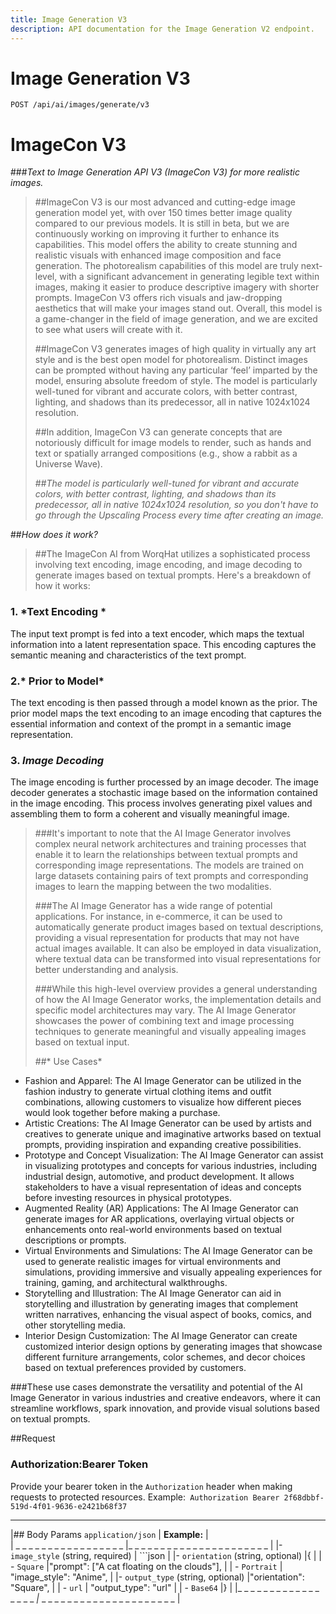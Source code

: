 ```yaml
---
title: Image Generation V3
description: API documentation for the Image Generation V2 endpoint.
---
```


# Image Generation V3

`POST /api/ai/images/generate/v3`

# ImageCon V3

###*Text to Image Generation API V3 (ImageCon V3) for more realistic images.*

>##ImageCon V3 is our most advanced and cutting-edge image generation model yet, with over 150 times better image quality compared to our previous models. It is still in beta, but we are continuously working on improving it further to enhance its capabilities. This model offers the ability to create stunning and realistic visuals with enhanced image composition and face generation. The photorealism capabilities of this model are truly next-level, with a significant advancement in generating legible text within images, making it easier to produce descriptive imagery with shorter prompts. ImageCon V3 offers rich visuals and jaw-dropping aesthetics that will make your images stand out. Overall, this model is a game-changer in the field of image generation, and we are excited to see what users will create with it. 
>
>##ImageCon V3 generates images of high quality in virtually any art style and is the best open model for photorealism. Distinct images can be prompted without having any particular ‘feel’ imparted by the model, ensuring absolute freedom of style. The model is particularly well-tuned for vibrant and accurate colors, with better contrast, lighting, and shadows than its predecessor, all in native 1024x1024 resolution.
>
>##In addition, ImageCon V3 can generate concepts that are notoriously difficult for image models to render, such as hands and text or spatially arranged compositions (e.g., show a rabbit as a Universe Wave).
>
>##*The model is particularly well-tuned for vibrant and accurate colors, with better contrast, lighting, and shadows than its predecessor, all in native 1024x1024 resolution, so you don't have to go through the Upscaling Process every time after creating an image.*

>
##*How does it work?*
>
>##The ImageCon AI from WorqHat utilizes a sophisticated process involving text encoding, image encoding, and image decoding to generate images based on textual prompts. Here's a breakdown of how it works:
>
### 1. *Text Encoding * 
The input text prompt is fed into a text encoder, which maps the textual information into a latent representation space. This encoding captures the semantic meaning and characteristics of the text prompt.  

### 2.* Prior to Model*
The text encoding is then passed through a model known as the prior. The prior model maps the text encoding to an image encoding that captures the essential information and context of the prompt in a semantic image representation.  

### 3. *Image Decoding* 
The image encoding is further processed by an image decoder. The image decoder generates a stochastic image based on the information contained in the image encoding. This process involves generating pixel values and assembling them to form a coherent and visually meaningful image.  
>
>###It's important to note that the AI Image Generator involves complex neural network architectures and training processes that enable it to learn the relationships between textual prompts and corresponding image representations. The models are trained on large datasets containing pairs of text prompts and corresponding images to learn the mapping between the two modalities.
>
>###The AI Image Generator has a wide range of potential applications. For instance, in e-commerce, it can be used to automatically generate product images based on textual descriptions, providing a visual representation for products that may not have actual images available. It can also be employed in data visualization, where textual data can be transformed into visual representations for better understanding and analysis.
>
>###While this high-level overview provides a general understanding of how the AI Image Generator works, the implementation details and specific model architectures may vary. The AI Image Generator showcases the power of combining text and image processing techniques to generate meaningful and visually appealing images based on textual input.
>
>
>##* Use Cases*
>
>
- Fashion and Apparel: The AI Image Generator can be utilized in the fashion industry to generate virtual clothing items and outfit combinations, allowing customers to visualize how different pieces would look together before making a purchase.
- Artistic Creations: The AI Image Generator can be used by artists and creatives to generate unique and imaginative artworks based on textual prompts, providing inspiration and expanding creative possibilities.
- Prototype and Concept Visualization: The AI Image Generator can assist in visualizing prototypes and concepts for various industries, including industrial design, automotive, and product development. It allows stakeholders to have a visual representation of ideas and concepts before investing resources in physical prototypes.
- Augmented Reality (AR) Applications: The AI Image Generator can generate images for AR applications, overlaying virtual objects or enhancements onto real-world environments based on textual descriptions or prompts.
- Virtual Environments and Simulations: The AI Image Generator can be used to generate realistic images for virtual environments and simulations, providing immersive and visually appealing experiences for training, gaming, and architectural walkthroughs.
- Storytelling and Illustration: The AI Image Generator can aid in storytelling and illustration by generating images that complement written narratives, enhancing the visual aspect of books, comics, and other storytelling media.
- Interior Design Customization: The AI Image Generator can create customized interior design options by generating images that showcase different furniture arrangements, color schemes, and decor choices based on textual preferences provided by customers.
>
###These use cases demonstrate the versatility and potential of the AI Image Generator in various industries and creative endeavors, where it can streamline workflows, spark innovation, and provide visual solutions based on textual prompts.
>
>
##Request

### **Authorization:Bearer Token**

Provide your bearer token in the `Authorization` header when making requests to protected resources.
Example:` Authorization Bearer 2f68dbbf-519d-4f01-9636-e2421b68f37`

_ _ _ _ _ _ _ _ _ _ _ _ _ _ _ _ _ _ _ _ _ _ _ _ _ _ _ _ _ _ _ _ _ _ _ _ _ _ _ _ _ 
|## Body Params `application/json`  |  **Example:**                              |  
| _ _ _ _ _ _ _ _ _ _ _ _ _ _ _ _ _ |_ _ _ _ _ _ _ _ _ _ _ _ _ _ _ _ _ _ _ _ _ _ |
|- `image_style` (string, required) |   ```json                                  |
|- `orientation` (string, optional) |{                                           |
|  - `Square`                       |"prompt": ["A cat floating on the clouds"], |
|   - `Portrait`                    | "image_style": "Anime",                    |
|- `output_type` (string, optional) |"orientation": "Square",                    |
|  - `url`                          | "output_type": "url"                       |
|  - `Base64`                       |}                                           |
|_ _ _ _ _ _ _ _ _ _ _ _ _ _ _ _ _ _|_ _ _ _ _ _ _ _ _ _ _ _ _ _ _ _ _ _ _ _ _ _ |
